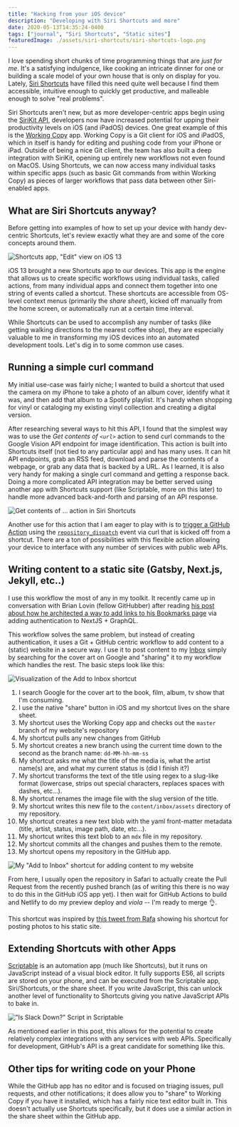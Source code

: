 ```yaml
---
title: "Hacking from your iOS device"
description: "Developing with Siri Shortcuts and more"
date: 2020-05-13T14:35:24-0400
tags: ["journal", "Siri Shortcuts", "Static sites"]
featuredImage: ./assets/siri-shortcuts/siri-shortcuts-logo.png
---
```



I love spending short chunks of time programming things that are _just for me_. It's a satisfying indulgence, like cooking an intricate dinner for one or building a scale model of your own house that is  only on display for you. Lately, [Siri Shortcuts](https://developer.apple.com/siri/) have filled this need quite well because I find them accessible, intuitive enough to quickly get productive, and malleable enough to solve "real problems".

Siri Shortcuts aren't new, but as more developer-centric apps begin using the [SiriKit API](https://developer.apple.com/documentation/sirikit), developers now have increased potential for upping their productivity levels on iOS (and iPadOS) devices. One great example of this is the [Working Copy](https://workingcopyapp.com/) app. Working Copy is a Git client for iOS and iPadOS, which in itself is handy for editing and pushing code from your iPhone or iPad. Outside of being a nice Git client, the team has also built a deep integration with SiriKit, opening up entirely new workflows not even found on MacOS. Using Shortcuts, we can now access many individual tasks within specific apps (such as basic Git commands from within Working Copy) as pieces of larger workflows that pass data between other Siri-enabled apps.

## What are Siri Shortcuts anyway?

Before getting into examples of how to set up your device with handy dev-centric Shortcuts, let's review exactly what they are and some of the core concepts around them.

<SmallImage>

![Shortcuts app, "Edit" view on iOS 13](./assets/siri-shortcuts/shortcuts-app.png)

</SmallImage>

iOS 13 brought a new Shortcuts app to our devices. This app is the engine that allows us to create specific workflows using individual tasks, called actions, from many individual apps and connect them together into one string of events called a shortcut. These shortcuts are accessible from OS-level context menus (primarily the _share sheet_), kicked off manually from the home screen, or automatically run at a certain time interval.

While Shortcuts can be used to accomplish any number of tasks (like getting walking directions to the nearest coffee shop), they are especially valuable to me in transforming my iOS devices into an automated development tools. Let's dig in to some common use cases.

## Running a simple curl command

My initial use-case was fairly niche; I wanted to build a shortcut that used the camera on my iPhone to take a photo of an album cover, identify what it was, and then add that album to a Spotify playlist. It's handy when shopping for vinyl or cataloging my existing vinyl collection and creating a digital version.

After researching several ways to hit this API, I found that the simplest way was to use the _Get contents of `<url>`_ action to send curl commands to the Google Vision API endpoint for image identification. This action is built into Shortcuts itself (not tied to any particular app) and has many uses. It can hit API endpoints, grab an RSS feed, download and parse the contents of a webpage, or grab any data that is backed by a URL. As I learned, it is also very handy for making a single curl command and getting a response back. Doing a more complicated API integration may be better served using another app with Shortcuts support (like Scriptable, more on this later) to handle more advanced back-and-forth and parsing of an API response.

<SmallImage>

![Get contents of ... action in Siri Shortcuts](./assets/siri-shortcuts/get-contents-url.png)

</SmallImage>

Another use for this action that I am eager to play with is to [trigger a GitHub Action](https://help.github.com/en/actions/configuring-and-managing-workflows/configuring-a-workflow#triggering-a-workflow-with-events) using the [`repository_dispatch`](https://developer.github.com/v3/repos/#create-a-repository-dispatch-event) event via curl that is kicked off from a shortcut. There are a ton of possibilities with this flexible action allowing your device to interface with any number of services with public web APIs.

## Writing content to a static site (Gatsby, Next.js, Jekyll, etc..)

I use this workflow the most of any in my toolkit. It recently came up in conversation with Brian Lovin  (fellow GitHubber) after reading [his post about how he architected a way to add links to his Bookmarks page](https://brianlovin.com/overthought/cookies-authenticate-next-js-apollo-graphql-requests) via adding authentication to NextJS + GraphQL.

This workflow solves the same problem, but instead of creating authentication, it uses a Git + GitHub centric workflow to add content to a (static) website in a secure way. I use it to post content to my [Inbox](/inbox) simply by searching for the cover art on Google and "sharing" it to my workflow which handles the rest. The basic steps look like this:

![Visualization of the Add to Inbox shortcut](./assets/siri-shortcuts/add-to-inbox-illo.png)


1. I search Google for the cover art to the book, film, album, tv show that I'm consuming.
2. I use the native "share" button in iOS and my shortcut lives on the share sheet.
3. My shortcut uses the Working Copy app and checks out the `master` branch of my website's repository
4. My shortcut pulls any new changes from GitHub
5. My shortcut creates a new branch using the current time down to the second as the branch name: `dd-MM-hh-mm-ss`
6. My shortcut asks me what the title of the media is, what the artist name(s) are, and what my current status is (did I finish it?)
7. My shortcut transforms the text of the title using regex to a slug-like format (lowercase, strips out special characters, replaces spaces with dashes, etc...).
8. My shortcut renames the image file with the slug version of the title.
9. My shortcut writes this new file to the `content/inbox/assets` directory of my repository.
10. My shortcut creates a new text blob with the yaml front-matter metadata (title, artist, status, image path, date, etc...).
11. My shortcut writes this text blob to an `mdx` file in my repository.
12. My shortcut commits all the changes and pushes them to the remote.
13. My shortcut opens my repository in the GitHub app.

<SmallImage>

![My "Add to Inbox" shortcut for adding content to my website](./assets/siri-shortcuts/add-to-inbox.png)

</SmallImage>

From here, I usually open the repository in Safari to actually create the Pull Request from the recently pushed branch (as of writing this there is no way to do this in the GitHub iOS app yet). I then wait for GitHub Actions to build and Netlify to do my preview deploy and _viola_ -- I'm ready to merge 👌.

This shortcut was inspired by [this tweet from Rafa](https://twitter.com/rafahari/status/1239682156919762946?s=21) showing his shortcut for posting photos to his static site.

## Extending Shortcuts with other Apps

[Scriptable](https://scriptable.app) is an automation app (much like Shortcuts), but it runs on JavaScript instead of a visual block editor. It fully supports ES6, all scripts are stored on your phone, and can be executed from the Scriptable app, Siri/Shortcuts, or the share sheet. If you write JavaScript, this can unlock another level of functionality to Shortcuts giving you native JavaScript APIs to bake in.

<SmallImage>

!["Is Slack Down?" Script in Scriptable](./assets/siri-shortcuts/scriptable.png)

</SmallImage>

As mentioned earlier in this post, this allows for the potential to create relatively complex integrations with any services with web APIs. Specifically for development, GitHub's API is a great candidate for something like this.


## Other tips for writing code on your Phone

While the GitHub app has no editor and is focused on triaging issues, pull requests, and other notifications; it does allow you to "share" to Working Copy if you have it installed, which has a fairly nice text editor built in. This doesn't actually use Shortcuts specifically, but it does use a similar action in the share sheet within the GitHub app.



